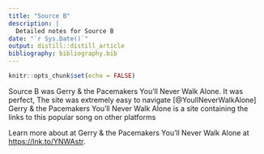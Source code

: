 ```yaml
---
title: "Source B"
description: |
  Detailed notes for Source B
date: "`r Sys.Date()`"
output: distill::distill_article
bibliography: bibliography.bib 
---
```


```r
knitr::opts_chunk$set(echo = FALSE)
```

Source B was Gerry & the Pacemakers You'll Never Walk Alone. It was perfect, The site was extremely easy to navigate
[@YoullNeverWalkAlone]
Gerry & the Pacemakers You'll Never Walk Alone is a site containing the links to this popular song on other platforms

Learn more about  at Gerry & the Pacemakers You'll Never Walk Alone at <https://lnk.to/YNWAstr>.




